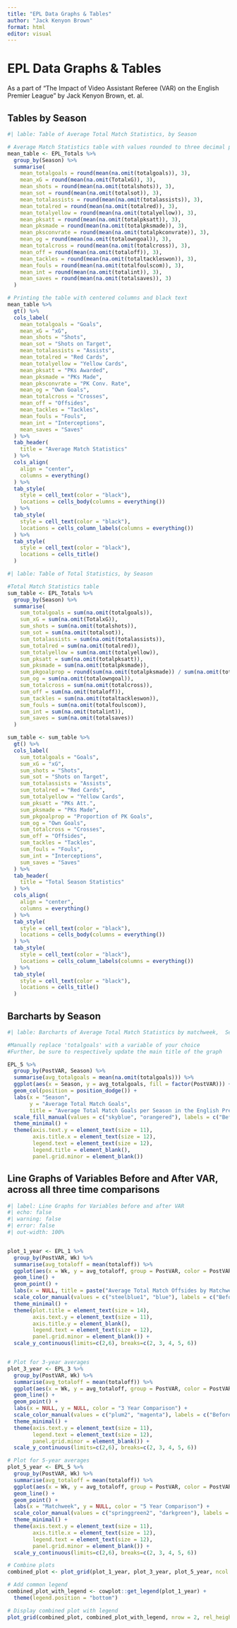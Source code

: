 ```yaml
---
title: "EPL Data Graphs & Tables"
author: "Jack Kenyon Brown"
format: html
editor: visual
---
```


# EPL Data Graphs & Tables

As a part of "The Impact of Video Assistant Referee (VAR) on the English Premier League" by Jack Kenyon Brown, et. al.

## Tables by Season

```r
#| lable: Table of Average Total Match Statistics, by Season

# Average Match Statistics table with values rounded to three decimal points
mean_table <- EPL_Totals %>%
  group_by(Season) %>%
  summarise(
    mean_totalgoals = round(mean(na.omit(totalgoals)), 3),
    mean_xG = round(mean(na.omit(TotalxG)), 3),
    mean_shots = round(mean(na.omit(totalshots)), 3),
    mean_sot = round(mean(na.omit(totalsot)), 3),
    mean_totalassists = round(mean(na.omit(totalassists)), 3),
    mean_totalred = round(mean(na.omit(totalred)), 3),
    mean_totalyellow = round(mean(na.omit(totalyellow)), 3),
    mean_pksatt = round(mean(na.omit(totalpksatt)), 3),
    mean_pksmade = round(mean(na.omit(totalpksmade)), 3),
    mean_pksconvrate = round(mean(na.omit(totalpkconvrate)), 3),
    mean_og = round(mean(na.omit(totalowngoal)), 3),
    mean_totalcross = round(mean(na.omit(totalcross)), 3),
    mean_off = round(mean(na.omit(totaloff)), 3),
    mean_tackles = round(mean(na.omit(totaltackleswon)), 3),
    mean_fouls = round(mean(na.omit(totalfoulscom)), 3),
    mean_int = round(mean(na.omit(totalint)), 3),
    mean_saves = round(mean(na.omit(totalsaves)), 3)
  )

# Printing the table with centered columns and black text
mean_table %>%
  gt() %>%
  cols_label(
    mean_totalgoals = "Goals",
    mean_xG = "xG",
    mean_shots = "Shots",
    mean_sot = "Shots on Target",
    mean_totalassists = "Assists",
    mean_totalred = "Red Cards",
    mean_totalyellow = "Yellow Cards",
    mean_pksatt = "PKs Awarded",
    mean_pksmade = "PKs Made",
    mean_pksconvrate = "PK Conv. Rate",
    mean_og = "Own Goals",
    mean_totalcross = "Crosses",
    mean_off = "Offsides",
    mean_tackles = "Tackles",
    mean_fouls = "Fouls",
    mean_int = "Interceptions",
    mean_saves = "Saves"
  ) %>%
  tab_header(
    title = "Average Match Statistics"
  ) %>%
  cols_align(
    align = "center",
    columns = everything()
  ) %>%
  tab_style(
    style = cell_text(color = "black"),
    locations = cells_body(columns = everything())
  ) %>%
  tab_style(
    style = cell_text(color = "black"),
    locations = cells_column_labels(columns = everything())
  ) %>%
  tab_style(
    style = cell_text(color = "black"),
    locations = cells_title()
  )
```

```r
#| lable: Table of Total Statistics, by Season

#Total Match Statistics table
sum_table <- EPL_Totals %>%
  group_by(Season) %>%
  summarise(
    sum_totalgoals = sum(na.omit(totalgoals)),
    sum_xG = sum(na.omit(TotalxG)),
    sum_shots = sum(na.omit(totalshots)),
    sum_sot = sum(na.omit(totalsot)),
    sum_totalassists = sum(na.omit(totalassists)),
    sum_totalred = sum(na.omit(totalred)),
    sum_totalyellow = sum(na.omit(totalyellow)),
    sum_pksatt = sum(na.omit(totalpksatt)),
    sum_pksmade = sum(na.omit(totalpksmade)),
    sum_pkgoalprop = round(sum(na.omit(totalpksmade)) / sum(na.omit(totalgoals)), 5),
    sum_og = sum(na.omit(totalowngoal)),
    sum_totalcross = sum(na.omit(totalcross)),
    sum_off = sum(na.omit(totaloff)),
    sum_tackles = sum(na.omit(totaltackleswon)),
    sum_fouls = sum(na.omit(totalfoulscom)),
    sum_int = sum(na.omit(totalint)),
    sum_saves = sum(na.omit(totalsaves))
  )

sum_table <- sum_table %>%
  gt() %>%
  cols_label(
    sum_totalgoals = "Goals",
    sum_xG = "xG",
    sum_shots = "Shots",
    sum_sot = "Shots on Target",
    sum_totalassists = "Assists",
    sum_totalred = "Red Cards",
    sum_totalyellow = "Yellow Cards",
    sum_pksatt = "PKs Att.",
    sum_pksmade = "PKs Made",
    sum_pkgoalprop = "Proportion of PK Goals",
    sum_og = "Own Goals",
    sum_totalcross = "Crosses",
    sum_off = "Offsides",
    sum_tackles = "Tackles",
    sum_fouls = "Fouls",
    sum_int = "Interceptions",
    sum_saves = "Saves"
  ) %>%
  tab_header(
    title = "Total Season Statistics"
  ) %>%
  cols_align(
    align = "center",
    columns = everything()
  ) %>%
  tab_style(
    style = cell_text(color = "black"),
    locations = cells_body(columns = everything())
  ) %>%
  tab_style(
    style = cell_text(color = "black"),
    locations = cells_column_labels(columns = everything())
  ) %>%
  tab_style(
    style = cell_text(color = "black"),
    locations = cells_title()
  )
```

## 

## Barcharts by Season

```r
#| lable: Barcharts of Average Total Match Statistics by matchweek,  Season

#Manually replace 'totalgoals' with a variable of your choice
#Further, be sure to respectively update the main title of the graph

EPL_5 %>%
  group_by(PostVAR, Season) %>%
  summarise(avg_totalgoals = mean(na.omit(totalgoals))) %>%
  ggplot(aes(x = Season, y = avg_totalgoals, fill = factor(PostVAR))) +
  geom_col(position = position_dodge()) +
  labs(x = "Season", 
       y = "Average Total Match Goals",
       title = "Average Total Match Goals per Season in the English Premier League") +
  scale_fill_manual(values = c("skyblue", "orangered"), labels = c("Before VAR", "After VAR")) +
  theme_minimal() +
  theme(axis.text.y = element_text(size = 11), 
        axis.title.x = element_text(size = 12),
        legend.text = element_text(size = 12),
        legend.title = element_blank(),
        panel.grid.minor = element_blank())
```

## Line Graphs of Variables Before and After VAR, across all three time comparisons

```r
#| label: Line Graphs for Variables before and after VAR
#| echo: false
#| warning: false
#| error: false
#| out-width: 100%


plot_1_year <- EPL_1 %>%
  group_by(PostVAR, Wk) %>%
  summarise(avg_totaloff = mean(totaloff)) %>%
  ggplot(aes(x = Wk, y = avg_totaloff, group = PostVAR, color = PostVAR)) +
  geom_line() +
  geom_point() +
  labs(x = NULL, title = paste("Average Total Match Offsides by Matchweek in the English Premier League", sep = " "), color = "1 Year Comparison") +
  scale_color_manual(values = c("steelblue1", "blue"), labels = c("Before VAR", "After VAR")) +
  theme_minimal() +
  theme(plot.title = element_text(size = 14),
        axis.text.y = element_text(size = 11), 
        axis.title.y = element_blank(),   
        legend.text = element_text(size = 12),
        panel.grid.minor = element_blank()) +  
  scale_y_continuous(limits=c(2,6), breaks=c(2, 3, 4, 5, 6))


# Plot for 3-year averages
plot_3_year <- EPL_3 %>%
  group_by(PostVAR, Wk) %>%
  summarise(avg_totaloff = mean(totaloff)) %>%
  ggplot(aes(x = Wk, y = avg_totaloff, group = PostVAR, color = PostVAR)) +
  geom_line() +
  geom_point() +
  labs(x = NULL, y = NULL, color = "3 Year Comparison") +
  scale_color_manual(values = c("plum2", "magenta"), labels = c("Before VAR", "After VAR")) +
  theme_minimal() +
  theme(axis.text.y = element_text(size = 11),
        legend.text = element_text(size = 12),
        panel.grid.minor = element_blank()) +
  scale_y_continuous(limits=c(2,6), breaks=c(2, 3, 4, 5, 6))

# Plot for 5-year averages
plot_5_year <- EPL_5 %>%
  group_by(PostVAR, Wk) %>%
  summarise(avg_totaloff = mean(totaloff)) %>%
  ggplot(aes(x = Wk, y = avg_totaloff, group = PostVAR, color = PostVAR)) +
  geom_line() +
  geom_point() +
  labs(x = "Matchweek", y = NULL, color = "5 Year Comparison") +
  scale_color_manual(values = c("springgreen2", "darkgreen"), labels = c("Before VAR", "After VAR")) +
  theme_minimal() +
  theme(axis.text.y = element_text(size = 11), 
        axis.title.x = element_text(size = 12),
        legend.text = element_text(size = 12),
        panel.grid.minor = element_blank()) +
  scale_y_continuous(limits=c(2,6), breaks=c(2, 3, 4, 5, 6))

# Combine plots
combined_plot <- plot_grid(plot_1_year, plot_3_year, plot_5_year, ncol = 1)

# Add common legend
combined_plot_with_legend <- cowplot::get_legend(plot_1_year) +
  theme(legend.position = "bottom")

# Display combined plot with legend
plot_grid(combined_plot, combined_plot_with_legend, nrow = 2, rel_heights = c(10, 1))
```

## 

